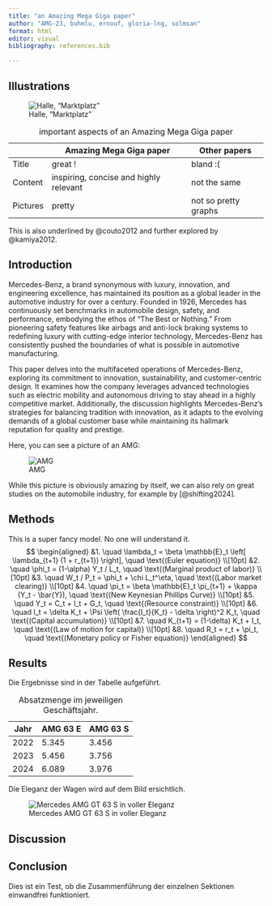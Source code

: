 ```yaml
---
title: "an Amazing Mega Giga paper"
author: "AMG-23, buhmlu, ernouf, gloria-lng, solmsan"
format: html
editor: visual
bibliography: references.bib

---
```


## Illustrations

![Halle, "Marktplatz"](https://verliebtinhalle.de/fileadmin/user_upload/Relaunch_Media/Bilder/Bilder_Kultur/Marktplatz_Halle_Roter_Turm__c_Thomas_Ziegler_Stadt_Halle.jpg)

|          | Amazing Mega Giga paper                | Other papers         |
|----------|----------------------------------------|----------------------|
| Title    | great !                                | bland :(             |
| Content  | inspiring, concise and highly relevant | not the same         |
| Pictures | pretty                                 | not so pretty graphs |

: important aspects of an Amazing Mega Giga paper

This is also underlined by @couto2012 and further explored by @kamiya2012.


## Introduction
Mercedes-Benz, a brand synonymous with luxury, innovation, and engineering excellence, has maintained its position as a global leader in the automotive industry for over a century. Founded in 1926, Mercedes has continuously set benchmarks in automobile design, safety, and performance, embodying the ethos of "The Best or Nothing." From pioneering safety features like airbags and anti-lock braking systems to redefining luxury with cutting-edge interior technology, Mercedes-Benz has consistently pushed the boundaries of what is possible in automotive manufacturing.

This paper delves into the multifaceted operations of Mercedes-Benz, exploring its commitment to innovation, sustainability, and customer-centric design. It examines how the company leverages advanced technologies such as electric mobility and autonomous driving to stay ahead in a highly competitive market. Additionally, the discussion highlights Mercedes-Benz's strategies for balancing tradition with innovation, as it adapts to the evolving demands of a global customer base while maintaining its hallmark reputation for quality and prestige.

Here, you can see a picture of an AMG:

![AMG](https://cdn.motor1.com/images/mgl/XBGv4l/s1/mercedes-amg-gt-gt2-pro.webp)

While this picture is obviously amazing by itself, we can also rely on great studies on the automobile industry, for example by [@shifting2024]. 



## Methods

This is a super fancy model. No one will understand it. $$
\begin{aligned}
    &1. \quad \lambda_t = \beta \mathbb{E}_t \left[ \lambda_{t+1} (1 + r_{t+1}) \right], \quad \text{(Euler equation)} \\[10pt]
    &2. \quad \phi_t = (1-\alpha) Y_t / L_t, \quad \text{(Marginal product of labor)} \\[10pt]
    &3. \quad W_t / P_t = \phi_t + \chi L_t^\eta, \quad \text{(Labor market clearing)} \\[10pt]
    &4. \quad \pi_t = \beta \mathbb{E}_t \pi_{t+1} + \kappa (Y_t - \bar{Y}), \quad \text{(New Keynesian Phillips Curve)} \\[10pt]
    &5. \quad Y_t = C_t + I_t + G_t, \quad \text{(Resource constraint)} \\[10pt]
    &6. \quad I_t = \delta K_t + \Psi \left( \frac{I_t}{K_t} - \delta \right)^2 K_t, \quad \text{(Capital accumulation)} \\[10pt]
    &7. \quad K_{t+1} = (1-\delta) K_t + I_t, \quad \text{(Law of motion for capital)} \\[10pt]
    &8. \quad R_t = r_t + \pi_t, \quad \text{(Monetary policy or Fisher equation)}
\end{aligned}
$$

## Results

Die Ergebnisse sind in der Tabelle aufgeführt.

| Jahr | AMG 63 E | AMG 63 S |
|------|----------|----------|
| 2022 | 5.345    | 3.456    |
| 2023 | 5.456    | 3.756    |
| 2024 | 6.089    | 3.976    |

: Absatzmenge im jeweiligen Geschäftsjahr.

Die Eleganz der Wagen wird auf dem Bild ersichtlich.

![Mercedes AMG GT 63 S in voller Eleganz](https://img.classistatic.de/api/v1/mo-prod/images/1f/1f220416-6d01-489b-a4c2-62b77e428f36?rule=mo-1600.jpg)

## Discussion

## **Conclusion** 

Dies ist ein Test, ob die Zusammenführung der einzelnen Sektionen einwandfrei funktioniert.


